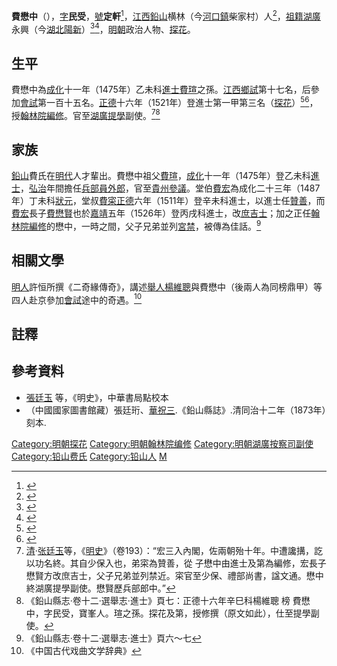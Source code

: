 {{明清人物信息框
| 姓名 = 費懋中
| 原名 =
| 圖片名稱= 
| 圖片大小 =
| 圖片說明 = 
| 最高職務 = 湖廣提學副使
| 國家 = 大明 
| 爵位 =
| 籍貫 = [[江西等處承宣布政使司|江西]][[鉛山縣|鉛山縣]]横林（今[[河口鎮_(鉛山縣)|河口鎮]]柴家村）
| 族裔 = 漢族
| 旗籍 = 
| 字號 = 字民受，號定軒
| 諡號 =
| 出生日期 = [[成化|成化]]二十年（1484年）
| 出生地點 = [[江西等處承宣布政使司|江西]][[鉛山縣|鉛山縣]]横林（今[[河口鎮_(鉛山縣)|河口鎮]]柴家村）
| 逝世日期 = 卒年不詳
| 逝世地點 = 不詳
| 墓葬 =
| 配偶 = 
| 親屬 = 
| 出身 =
* 正德十六年辛巳科一甲第三名進士（探花）
| 經歷 =
| 著作 =  
}}

'''費懋中'''（{{bd|1484年||？|catIdx=F費}}），[[表字|字]]'''民受'''，[[號|號]]'''定軒'''<ref>{{Cite web |url=http://blog.sina.cn/dpool/blog/s/blog_71cb635e0100od1o.html?type=-1 |title=《冠盖里》之明代江西科第世家的崛起及其在地方上的作用_费宏研究会_新浪博客 |access-date=2018-05-15 |archive-date=2019-08-26 |archive-url=https://web.archive.org/web/20190826070336/http://blog.sina.cn/dpool/blog/s/blog_71cb635e0100od1o.html?type=-1 |dead-url=no }}</ref>，[[江西等處承宣布政使司|江西]][[鉛山|鉛山]]横林（今[[河口鎮_(鉛山縣)|河口鎮]]柴家村）人<ref>{{Cite web |url=http://blog.sina.cn/dpool/blog/s/blog_71cb635e0100oczx.html?md=gd |title=《冠盖里》之科第世家_费宏研究会_新浪博客 |access-date=2018-05-15 |archive-date=2019-07-23 |archive-url=https://web.archive.org/web/20190723135101/http://blog.sina.cn/dpool/blog/s/blog_71cb635e0100oczx.html?md=gd |dead-url=no }}</ref>，[[祖籍|祖籍]][[湖廣等處承宣布政使司|湖廣]]永興（今[[湖北|湖北]][[陽新|陽新]]）<ref>{{Cite web |url=http://blog.sina.cn/dpool/blog/s/blog_71cb635e0100obfh.html |title=谱 派 本 系_费宏研究会_新浪博客 |access-date=2018-05-15 |archive-date=2020-08-18 |archive-url=https://web.archive.org/web/20200818045355/http://blog.sina.cn/dpool/blog/s/blog_71cb635e0100obfh.html |dead-url=no }}</ref><ref>{{Cite web |url=http://www.fszqh.com/docs/docsview.aspx?id=3 |title=湖北鄂东南蕲春县，黄梅县，阳新县三地费氏 - 费氏家族网 |access-date=2018-05-15 |archive-url=https://web.archive.org/web/20180514065408/http://www.fszqh.com/docs/docsview.aspx?id=3 |archive-date=2018-05-14 |dead-url=yes }}</ref>，[[明朝|明朝]]政治人物、[[探花|探花]]。

==生平==
費懋中為[[成化|成化]]十一年（1475年）乙未科[[進士|進士]][[費瑄|費瑄]]之孫。[[江西等處承宣布政使司|江西]][[鄉試|鄉試]]第十七名，后參加[[會試|會試]]第一百十五名。[[正德_(明朝)|正德]]十六年（1521年）登進士第一甲第三名（[[探花|探花]]）<ref>{{Cite book|title=《皇明贡举考》卷五|last=（明）[[张朝瑞|张朝瑞]]|first=|publisher=《续修四库全书》史部第828册|year=|isbn=|location=|pages=}}</ref><ref>{{Cite book|title=贡举志五种 上|last=鲁小俊，江俊伟著|first=|publisher=武汉：武汉大学出版社|year=2009|isbn=978-7-307-07043-1|location=|pages=}}</ref>，授[[翰林院編修|翰林院編修]]。官至[[湖廣等處承宣布政使司|湖廣]][[提學|提學]]副使。<ref>[[清|清]]·[[张廷玉|张廷玉]]等，《[[明史|明史]]》（卷193）：“宏三入內閣，佐兩朝殆十年。中遭讒搆，訖以功名終。其自少保入也，弟寀為贊善，從 子懋中由進士及第為編修，宏長子懋賢方改庶吉士，父子兄弟並列禁近。寀官至少保、禮部尚書，諡文通。懋中終湖廣提學副使。懋賢歷兵部郎中。”</ref><ref>《鉛山縣志·卷十二·選舉志·進士》頁七：正德十六年辛巳科楊維聰<!---原文誤作惟--->榜 費懋中，字民受，寶峯人。瑄之孫。探花及第，授修撰（原文如此），仕至提學副使。</ref>

==家族==
[[鉛山|鉛山]]費氏在[[明代|明代]]人才輩出。費懋中祖父[[費瑄|費瑄]]，[[成化|成化]]十一年（1475年）登乙未科[[進士|進士]]，[[弘治|弘治]]年間擔任[[兵部|兵部]][[員外郎|員外郎]]，官至[[貴州等處承宣布政使司|貴州]][[參議|參議]]。堂伯[[費宏|費宏]]為成化二十三年（1487年）丁未科[[狀元|狀元]]，堂叔[[費寀|費寀]][[正德_(明朝)|正德]]六年（1511年）登辛未科進士，以進士任[[贊善|贊善]]，而[[費宏|費宏]]長子[[費懋賢|費懋賢]]也於[[嘉靖|嘉靖]]五年（1526年）登丙戌科進士，改[[庶吉士|庶吉士]]；加之正任[[翰林院編修|翰林院編修]]的懋中，一時之間，父子兄弟並列[[宮禁|宮禁]]，被傳為佳話。<ref>《鉛山縣志·卷十二·選舉志·進士》頁六～七</ref>

==相關文學==
[[明人|明人]]許恒所撰《二奇緣傳奇》，講述[[舉人|舉人]][[楊維聰|楊維聰]]與費懋中（後兩人為同榜鼎甲）等四人赴京參加[[會試|會試]]途中的奇遇。<ref>《中国古代戏曲文学辞典》</ref>

==註釋==
{{reflist}}

== 參考資料 ==
*[[張廷玉|張廷玉]] 等，《明史》，中華書局點校本
*（中國國家圖書館藏）張廷珩、[[華祝三|華祝三]].《鉛山縣誌》.清同治十二年（1873年）刻本.

{{正德十六年辛巳科殿試金榜}}
{{DEFAULTSORT:Fei費}}

[[Category:明朝探花|Category:明朝探花]]
[[Category:明朝翰林院编修|Category:明朝翰林院编修]]
[[Category:明朝湖廣按察司副使|Category:明朝湖廣按察司副使]]
[[Category:铅山费氏|Category:铅山费氏]]
[[Category:铅山人|Category:铅山人]]
[[Category:費姓|M]]